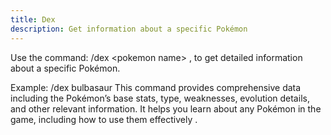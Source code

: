 ```yaml
---
title: Dex
description: Get information about a specific Pokémon
---
```


Use the command:
/dex \<pokemon name\> , 
to get detailed information about a specific Pokémon.

Example:
/dex bulbasaur
This command provides comprehensive data including the Pokémon’s base stats, type, weaknesses, evolution details, and other relevant information. 
It helps you learn about any Pokémon in the game, including how to use them effectively .